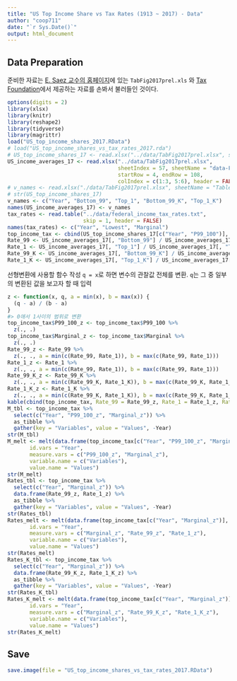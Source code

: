 ```yaml
---
title: "US Top Income Share vs Tax Rates (1913 ~ 2017) - Data"
author: "coop711"
date: "`r Sys.Date()`"
output: html_document
---
```


## Data Preparation

준비한 자료는  [E. Saez 교수의 홈페이지](http://elsa.berkeley.edu/~saez/)에 있는 `TabFig2017prel.xls` 와 [Tax Foundation](http://taxfoundation.org/)에서 제공하는 자료를 손봐서 불러들인 것이다. 

```r
options(digits = 2)
library(xlsx)
library(knitr)
library(reshape2)
library(tidyverse)
library(magrittr)
load("US_top_income_shares_2017.RData")
# load("US_top_income_shares_vs_tax_rates_2017.rda")
# US_top_income_shares_17 <- read.xlsx("../data/TabFig2017prel.xlsx", sheetIndex = 9, sheetName = "Table A3", startRow = 6, endRow = 108, colIndex = c(1:7, 9:13), header = FALSE)
US_income_averages_17 <- read.xlsx("../data/TabFig2017prel.xlsx", 
                                   sheetIndex = 57, sheetName = "data-FigA1", 
                                   startRow = 4, endRow = 108, 
                                   colIndex = c(1:3, 5:6), header = FALSE)
# v_names <- read.xlsx("./data/TabFig2017prel.xlsx", sheetName = "Table A3", startRow = 4, endRow = 4, colIndex = c(2:7, 9:14), colClasses = character, header = FALSE)
# str(US_top_income_shares_17)
v_names <- c("Year", "Bottom_99", "Top_1", "Bottom_99_K", "Top_1_K")
names(US_income_averages_17) <- v_names
tax_rates <- read.table("../data/federal_income_tax_rates.txt", 
                        skip = 1, header = FALSE)
names(tax_rates) <- c("Year", "Lowest", "Marginal")
top_income_tax <- cbind(US_top_income_shares_17[c("Year", "P99_100")], US_income_averages_17[c("Bottom_99", "Top_1", "Bottom_99_K", "Top_1_K")], tax_rates[2:3])
Rate_99 <- US_income_averages_17[, "Bottom_99"] / US_income_averages_17[, "Bottom_99"][1] * 100
Rate_1 <- US_income_averages_17[, "Top_1"] / US_income_averages_17[, "Top_1"][1] * 100
Rate_99_K <- US_income_averages_17[, "Bottom_99_K"] / US_income_averages_17[, "Bottom_99_K"][1] * 100
Rate_1_K <- US_income_averages_17[, "Top_1_K"] / US_income_averages_17[, "Top_1_K"][1] * 100
```

선형변환에 사용할 함수 작성  `q = x`로 하면 변수의 관찰값 전체를 변환. `q`는 그 중 일부의 변환된 값을 보고자 할 때 입력

```r
z <- function(x, q, a = min(x), b = max(x)) {
  (q - a) / (b - a)
}
#> 0애서 1사이의 범위로 변환
top_income_tax$P99_100_z <- top_income_tax$P99_100 %>%
  z(., .)
top_income_tax$Marginal_z <- top_income_tax$Marginal %>%
  z(., .)
Rate_99_z <- Rate_99 %>%
  z(., ., a = min(c(Rate_99, Rate_1)), b = max(c(Rate_99, Rate_1)))
Rate_1_z <- Rate_1 %>%
  z(., ., a = min(c(Rate_99, Rate_1)), b = max(c(Rate_99, Rate_1)))
Rate_99_K_z <- Rate_99_K %>%
  z(., ., a = min(c(Rate_99_K, Rate_1_K)), b = max(c(Rate_99_K, Rate_1_K)))
Rate_1_K_z <- Rate_1_K %>%
  z(., ., a = min(c(Rate_99_K, Rate_1_K)), b = max(c(Rate_99_K, Rate_1_K)))
kable(cbind(top_income_tax, Rate_99 = Rate_99_z, Rate_1 = Rate_1_z, Rate_99_K = Rate_99_K_z, Rate_1_K = Rate_1_K_z))
M_tbl <- top_income_tax %>%
  select(c("Year", "P99_100_z", "Marginal_z")) %>%
  as_tibble %>%
  gather(key = "Variables", value = "Values", -Year) 
str(M_tbl)
M_melt <- melt(data.frame(top_income_tax[c("Year", "P99_100_z", "Marginal_z")]),
       id.vars = "Year", 
       measure.vars = c("P99_100_z", "Marginal_z"),
       variable.name = c("Variables"),
       value.name = "Values")
str(M_melt)
Rates_tbl <- top_income_tax %>%
  select(c("Year", "Marginal_z")) %>%
  data.frame(Rate_99_z, Rate_1_z) %>%
  as_tibble %>%
  gather(key = "Variables", value = "Values", -Year)
str(Rates_tbl)
Rates_melt <- melt(data.frame(top_income_tax[c("Year", "Marginal_z")], Rate_99_z, Rate_1_z),
       id.vars = "Year", 
       measure.vars = c("Marginal_z", "Rate_99_z", "Rate_1_z"),
       variable.name = c("Variables"),
       value.name = "Values")
str(Rates_melt)
Rates_K_tbl <- top_income_tax %>%
  select(c("Year", "Marginal_z")) %>%
  data.frame(Rate_99_K_z, Rate_1_K_z) %>%
  as_tibble %>%
  gather(key = "Variables", value = "Values", -Year)
str(Rates_K_tbl)
Rates_K_melt <- melt(data.frame(top_income_tax[c("Year", "Marginal_z")], Rate_99_K_z, Rate_1_K_z),
       id.vars = "Year", 
       measure.vars = c("Marginal_z", "Rate_99_K_z", "Rate_1_K_z"),
       variable.name = c("Variables"),
       value.name = "Values")
str(Rates_K_melt)
```

## Save

```r
save.image(file = "US_top_income_shares_vs_tax_rates_2017.RData")
```

